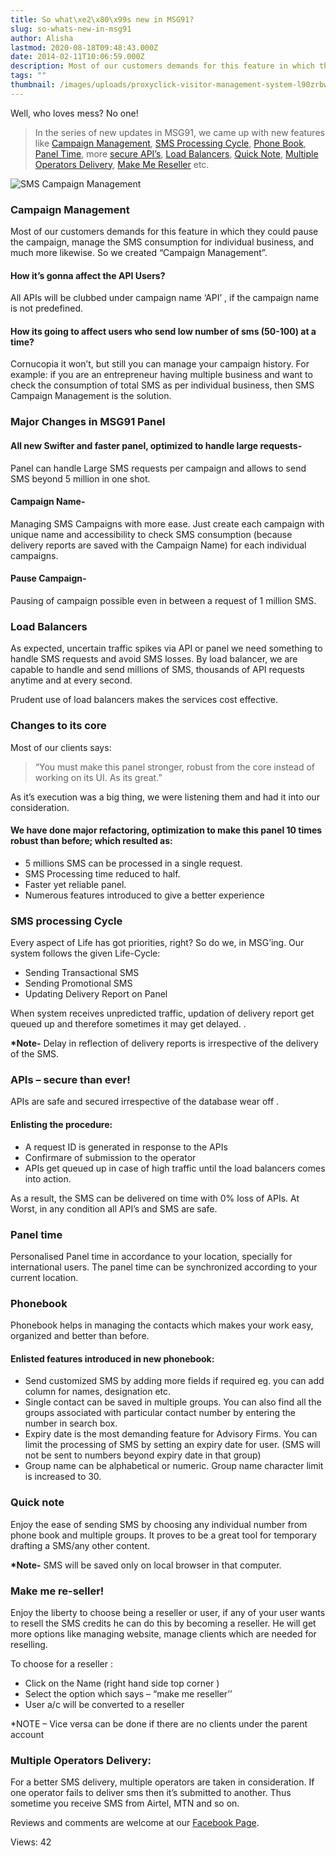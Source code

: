 ```yaml
---
title: So what\xe2\x80\x99s new in MSG91?
slug: so-whats-new-in-msg91
author: Alisha
lastmod: 2020-08-18T09:48:43.000Z
date: 2014-02-11T10:06:59.000Z
description: Most of our customers demands for this feature in which they could pause the campaign, manage the SMS consumption for individual business, and much more likewise. So we created Campaign Management.
tags: ""
thumbnail: /images/uploads/proxyclick-visitor-management-system-l90zrbwvcoe-unsplash.jpg
---
```


Well, who loves mess? No one!



> 
> In the series of new updates in MSG91, we came up with new features like [Campaign Management](#CampaignManagement "Campaign Management"), [SMS Processing Cycle](#SMSProcessingCycle "SMS Processing Cycle"), [Phone Book](#Phonebook "Phone Book"), [Panel Time](#PanelTime "Panel Time"), more [secure API’s](#SecureAPIs "Secure APIs"), [Load Balancers](#LoadBalancer "Load Balancer"), [Quick Note](#QuickNote "Quick Notes"), [Multiple Operators Delivery](#MultipleOperatorsDelivery "Multiple Operators Delivery"), [Make Me Reseller](#MakeMeReseller "Make Me Reseller") etc.
> 
> 
> 


![SMS Campaign Management](https://images-msg91.s3.ap-south-1.amazonaws.com/content/images/wordpress/2014/02/SMS-Campaign-Management1.png)



### Campaign Management


Most of our customers demands for this feature in which they could pause the campaign, manage the SMS consumption for individual business, and much more likewise. So we created “Campaign Management”.


#### How it’s gonna affect the API Users?


All APIs will be clubbed under campaign name ‘API’ , if the campaign name is not predefined.


#### How its going to affect users who send low number of sms (50-100) at a time?


Cornucopia it won’t, but still you can manage your campaign history. For example: if you are an entrepreneur having multiple business and want to check the consumption of total SMS as per individual business, then SMS Campaign Management is the solution.



### Major Changes in MSG91 Panel


#### All new Swifter and faster panel, optimized to handle large requests-


Panel can handle Large SMS requests per campaign and allows to send SMS beyond 5 million in one shot.


#### Campaign Name-


Managing SMS Campaigns with more ease. Just create each campaign with unique name and accessibility to check SMS consumption (because delivery reports are saved with the Campaign Name) for each individual campaigns.


#### Pause Campaign-


Pausing of campaign possible even in between a request of 1 million SMS.



### Load Balancers


As expected, uncertain traffic spikes via API or panel we need something to handle SMS requests and avoid SMS losses. By load balancer, we are capable to handle and send millions of SMS, thousands of API requests anytime and at every second.  

Prudent use of load balancers makes the services cost effective.  




### Changes to its core


Most of our clients says:



> 
> “You must make this panel stronger, robust from the core instead of working on its UI. As its great.”
> 
> 
> 


As it’s execution was a big thing, we were listening them and had it into our consideration.


#### We have done major refactoring, optimization to make this panel 10 times robust than before; which resulted as:


* 5 millions SMS can be processed in a single request.
* SMS Processing time reduced to half.
* Faster yet reliable panel.
* Numerous features introduced to give a better experience



### SMS processing Cycle


Every aspect of Life has got priorities, right? So do we, in MSG’ing. Our system follows the given Life-Cycle:


* Sending Transactional SMS
* Sending Promotional SMS
* Updating Delivery Report on Panel


When system receives unpredicted traffic, updation of delivery report get queued up and therefore sometimes it may get delayed. .


**\*Note-** Delay in reflection of delivery reports is irrespective of the delivery of the SMS.



### APIs – secure than ever!


APIs are safe and secured irrespective of the database wear off .


#### Enlisting the procedure:


* A request ID is generated in response to the APIs
* Confirmare of submission to the operator
* APIs get queued up in case of high traffic until the load balancers comes into action.


As a result, the SMS can be delivered on time with 0% loss of APIs. At Worst, in any condition all API’s and SMS are safe.  




### Panel time


Personalised Panel time in accordance to your location, specially for international users. The panel time can be synchronized according to your current location.  




### Phonebook


Phonebook helps in managing the contacts which makes your work easy, organized and better than before.


#### Enlisted features introduced in new phonebook:


* Send customized SMS by adding more fields if required eg. you can add column for names, designation etc.
* Single contact can be saved in multiple groups. You can also find all the groups associated with particular contact number by entering the number in search box.
* Expiry date is the most demanding feature for Advisory Firms. You can limit the processing of SMS by setting an expiry date for user. (SMS will not be sent to numbers beyond expiry date in that group)
* Group name can be alphabetical or numeric. Group name character limit is increased to 30.



### Quick note


Enjoy the ease of sending SMS by choosing any individual number from phone book and multiple groups. It proves to be a great tool for temporary drafting a SMS/any other content.  

**\*Note-** SMS will be saved only on local browser in that computer.



### Make me re-seller!


Enjoy the liberty to choose being a reseller or user, if any of your user wants to resell the SMS credits he can do this by becoming a reseller. He will get more options like managing website, manage clients which are needed for reselling.  

To choose for a reseller :


* Click on the Name (right hand side top corner )
* Select the option which says – “make me reseller’’
* User a/c will be converted to a reseller


\*NOTE – Vice versa can be done if there are no clients under the parent account  




### Multiple Operators Delivery:


For a better SMS delivery, multiple operators are taken in consideration. If one operator fails to deliver sms then it’s submitted to another. Thus sometime you receive SMS from Airtel, MTN and so on.


Reviews and comments are welcome at our [Facebook Page](https://www.facebook.com/msg91 "MSG91.com").


 Views: 42


